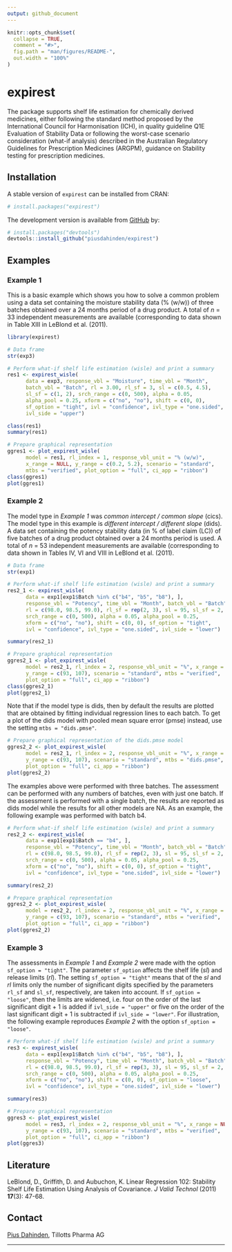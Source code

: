 ```yaml
---
output: github_document
---
```


<!-- README.md is generated from README.Rmd. Please edit that file -->

```r
knitr::opts_chunk$set(
  collapse = TRUE,
  comment = "#>",
  fig.path = "man/figures/README-",
  out.width = "100%"
)
```

# expirest

<!-- badges: start -->
<!-- badges: end -->

The package supports shelf life estimation for chemically derived medicines, either following the standard method proposed by the International Council for Harmonisation (ICH), in quality guideline Q1E Evaluation of Stability Data or following the worst-case scenario consideration (what-if analysis) described in the Australian Regulatory Guidelines for Prescription Medicines (ARGPM), guidance on Stability testing for prescription medicines.


## Installation

A stable version of `expirest` can be installed from CRAN:

``` r
# install.packages("expirest")
```

The development version is available from [GitHub](https://github.com/piusdahinden/expirest) by:

``` r
# install.packages("devtools")
devtools::install_github("piusdahinden/expirest")
```


## Examples

### Example 1
This is a basic example which shows you how to solve a common problem using a data set containing the moisture stability data (% (w/w)) of three batches obtained over a 24 months period of a drug product. A total of *n* = 33 independent measurements are available (corresponding to data shown in Table XIII in LeBlond et al. (2011).

``` r
library(expirest)

# Data frame
str(exp3)

# Perform what-if shelf life estimation (wisle) and print a summary
res1 <- expirest_wisle(
      data = exp3, response_vbl = "Moisture", time_vbl = "Month",
      batch_vbl = "Batch", rl = 3.00, rl_sf = 3, sl = c(0.5, 4.5),
      sl_sf = c(1, 2), srch_range = c(0, 500), alpha = 0.05,
      alpha_pool = 0.25, xform = c("no", "no"), shift = c(0, 0),
      sf_option = "tight", ivl = "confidence", ivl_type = "one.sided",
      ivl_side = "upper")

class(res1)
summary(res1)

# Prepare graphical representation
ggres1 <- plot_expirest_wisle(
      model = res1, rl_index = 1, response_vbl_unit = "% (w/w)",
      x_range = NULL, y_range = c(0.2, 5.2), scenario = "standard",
      mtbs = "verified", plot_option = "full", ci_app = "ribbon")
class(ggres1)
plot(ggres1)
```


### Example 2
The model type in *Example 1* was *common intercept / common slope* (cics). The model type in this example is *different intercept / different slope* (dids). A data set containing the potency stability data (in \% of label claim (LC)) of five batches of a drug product obtained over a 24 months period is used. A total of *n* = 53 independent measurements are available (corresponding to data shown in Tables IV, VI and VIII in LeBlond et al. (2011).

``` r
# Data frame
str(exp1)

# Perform what-if shelf life estimation (wisle) and print a summary
res2_1 <- expirest_wisle(
      data = exp1[exp1$Batch %in% c("b4", "b5", "b8"), ],
      response_vbl = "Potency", time_vbl = "Month", batch_vbl = "Batch",
      rl = c(98.0, 98.5, 99.0), rl_sf = rep(2, 3), sl = 95, sl_sf = 2,
      srch_range = c(0, 500), alpha = 0.05, alpha_pool = 0.25,
      xform = c("no", "no"), shift = c(0, 0), sf_option = "tight",
      ivl = "confidence", ivl_type = "one.sided", ivl_side = "lower")

summary(res2_1)

# Prepare graphical representation
ggres2_1 <- plot_expirest_wisle(
      model = res2_1, rl_index = 2, response_vbl_unit = "%", x_range = NULL,
      y_range = c(93, 107), scenario = "standard", mtbs = "verified",
      plot_option = "full", ci_app = "ribbon")
class(ggres2_1)
plot(ggres2_1)
```

Note that if the model type is dids, then by default the results are plotted that are obtained by fitting individual regression lines to each batch. To get a plot of the dids model with pooled mean square error (pmse) instead, use the setting `mtbs = "dids.pmse"`.

``` r
# Prepare graphical representation of the dids.pmse model
ggres2_2 <- plot_expirest_wisle(
      model = res2_1, rl_index = 2, response_vbl_unit = "%", x_range = NULL,
      y_range = c(93, 107), scenario = "standard", mtbs = "dids.pmse",
      plot_option = "full", ci_app = "ribbon")
plot(ggres2_2)
```

The examples above were performed with three batches. The assessment can be performed with any numbers of batches, even with just one batch. If the assessment is performed with a single batch, the results are reported as dids model while the results for all other models are NA. As an example, the following example was performed with batch b4.

``` r
# Perform what-if shelf life estimation (wisle) and print a summary
res2_2 <- expirest_wisle(
      data = exp1[exp1$Batch == "b4", ],
      response_vbl = "Potency", time_vbl = "Month", batch_vbl = "Batch",
      rl = c(98.0, 98.5, 99.0), rl_sf = rep(2, 3), sl = 95, sl_sf = 2,
      srch_range = c(0, 500), alpha = 0.05, alpha_pool = 0.25,
      xform = c("no", "no"), shift = c(0, 0), sf_option = "tight",
      ivl = "confidence", ivl_type = "one.sided", ivl_side = "lower")

summary(res2_2)

# Prepare graphical representation
ggres2_2 <- plot_expirest_wisle(
      model = res2_2, rl_index = 2, response_vbl_unit = "%", x_range = NULL,
      y_range = c(93, 107), scenario = "standard", mtbs = "verified",
      plot_option = "full", ci_app = "ribbon")
plot(ggres2_2)
```


### Example 3
The assessments in *Example 1* and *Example 2* were made with the option `sf_option = "tight"`. The parameter `sf_option` affects the shelf life (*sl*) and release limits (*rl*). The setting `sf_option = "tight"` means that of the *sl* and *rl* limits only the number of significant digits specified by the parameters `rl_sf` and `sl_sf`, respectively, are taken into account. If `sf_option = "loose"`, then the limits are widened, i.e. four on the order of the last significant digit + 1 is added if `ivl_side = "upper"` or five on the order of the last significant digit + 1 is subtracted if `ivl_side = "lower"`. For illustration, the following example reproduces *Example 2* with the option `sf_option = "loose"`.

``` r
# Perform what-if shelf life estimation (wisle) and print a summary
res3 <- expirest_wisle(
      data = exp1[exp1$Batch %in% c("b4", "b5", "b8"), ],
      response_vbl = "Potency", time_vbl = "Month", batch_vbl = "Batch",
      rl = c(98.0, 98.5, 99.0), rl_sf = rep(3, 3), sl = 95, sl_sf = 2,
      srch_range = c(0, 500), alpha = 0.05, alpha_pool = 0.25,
      xform = c("no", "no"), shift = c(0, 0), sf_option = "loose",
      ivl = "confidence", ivl_type = "one.sided", ivl_side = "lower")

summary(res3)

# Prepare graphical representation
ggres3 <- plot_expirest_wisle(
      model = res3, rl_index = 2, response_vbl_unit = "%", x_range = NULL,
      y_range = c(93, 107), scenario = "standard", mtbs = "verified",
      plot_option = "full", ci_app = "ribbon")
plot(ggres3)
```


## Literature
LeBlond, D., Griffith, D. and Aubuchon, K. Linear Regression 102: Stability
Shelf Life Estimation Using Analysis of Covariance. *J Valid Technol*
(2011) **17**(3): 47-68.


## Contact
[Pius Dahinden](https://github.com/piusdahinden), Tillotts Pharma AG

---
